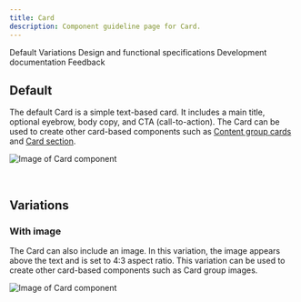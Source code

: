 ```yaml
---
title: Card
description: Component guideline page for Card.
---
```



<ComponentDescription name="Card" type="ui" />

<AnchorLinks>

<AnchorLink>Default</AnchorLink>
<AnchorLink>Variations</AnchorLink>
<AnchorLink>Design and functional specifications</AnchorLink>
<AnchorLink>Development documentation</AnchorLink>
<AnchorLink>Feedback</AnchorLink>

</AnchorLinks>

## Default
The default Card is a simple text-based card. It includes a main title, optional eyebrow, body copy, and CTA (call-to-action). The Card can be used to create other card-based components such as [Content group cards](https://www.ibm.com/standards/web/carbon-for-ibm-dotcom/components/content-group-cards) and [Card section](https://www.ibm.com/standards/web/carbon-for-ibm-dotcom/components/card-section).

<Row>
<Column colMd={8} colLg={8}>

![Image of Card component](../../images/component/card/card-component-default.jpg)

</Column>
</Row>

<br />

## Variations

### With image
The Card can also include an image. In this variation, the image appears above the text and is set to 4:3 aspect ratio. This variation can be used to create other card-based components such as Card group images.

<Row>
<Column colMd={8} colLg={8}>

![Image of Card component](../../images/component/card/card-component-image.jpg)

</Column>
</Row>

<ComponentFooter name="Card" type="ui" />
